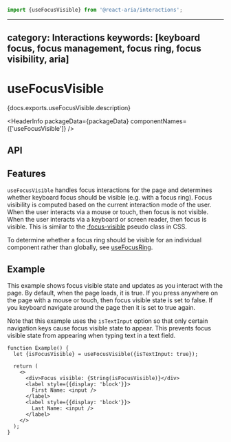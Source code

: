 <!-- Copyright 2020 Adobe. All rights reserved.
This file is licensed to you under the Apache License, Version 2.0 (the "License");
you may not use this file except in compliance with the License. You may obtain a copy
of the License at http://www.apache.org/licenses/LICENSE-2.0
Unless required by applicable law or agreed to in writing, software distributed under
the License is distributed on an "AS IS" BASIS, WITHOUT WARRANTIES OR REPRESENTATIONS
OF ANY KIND, either express or implied. See the License for the specific language
governing permissions and limitations under the License. -->



```jsx import
import {useFocusVisible} from '@react-aria/interactions';
```

---
category: Interactions
keywords: [keyboard focus, focus management, focus ring, focus visibility, aria]
---

# useFocusVisible

<p>{docs.exports.useFocusVisible.description}</p>

<HeaderInfo
  packageData={packageData}
  componentNames={['useFocusVisible']} />

## API

<FunctionAPI function={docs.exports.useFocusVisible} links={docs.links} />

## Features

`useFocusVisible` handles focus interactions for the page and determines whether keyboard focus
should be visible (e.g. with a focus ring). Focus visibility is computed based on the current
interaction mode of the user. When the user interacts via a mouse or touch, then focus is not
visible. When the user interacts via a keyboard or screen reader, then focus is visible. This is similar to
the [:focus-visible](https://developer.mozilla.org/en-US/docs/Web/CSS/:focus-visible) pseudo class
in CSS.

To determine whether a focus ring should be visible for an individual component rather than
globally, see [useFocusRing](useFocusRing.html).

## Example

This example shows focus visible state and updates as you interact with the page. By default,
when the page loads, it is true. If you press anywhere on the page with a mouse or touch,
then focus visible state is set to false. If you keyboard navigate around the page then
it is set to true again.

Note that this example uses the `isTextInput` option so that only certain navigation keys
cause focus visible state to appear. This prevents focus visible state from appearing when
typing text in a text field.

```tsx example
function Example() {
  let {isFocusVisible} = useFocusVisible({isTextInput: true});

  return (
    <>
      <div>Focus visible: {String(isFocusVisible)}</div>
      <label style={{display: 'block'}}>
        First Name: <input />
      </label>
      <label style={{display: 'block'}}>
        Last Name: <input />
      </label>
    </>
  );
}
```
